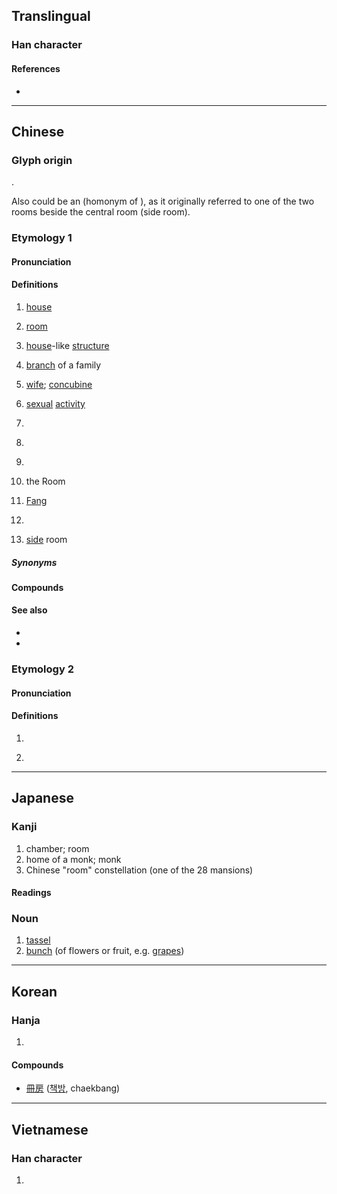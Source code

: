 {{character info}}
==Translingual==
{{ja-forms|房|房|房}}

===Han character===
{{Han char|rn=63|rad=戶|as=04|sn=8|four=30227|canj=HSYHS,ISYHS|ids=⿸戶方, ⿸户方, ⿸戸方}}

====References====
* {{Han ref|kx=0415.150|dkj=11714|dj=0759.160|hdz=32260.040|uh=623F|ud=25151|bh=A9D0|bd=43472}}

----

==Chinese==
{{zh-forms}}

===Glyph origin===
{{Han etym}}
{{Han compound|戶|方|c1=s|c2=p|t1=door|ls=psc}}.

Also could be an {{Han compound|戶|方|t1=door|ls=ic}} (homonym of {{och-l|旁|side}}), as it originally referred to one of the two rooms beside the central room (side room).

===Etymology 1===

====Pronunciation====
{{zh-pron
|m=fáng
|c=fong4,fong4-2
|dg=фон1
|h=pfs=fòng/Pióng;gd=fong2
|h_note=Pióng - surname; fòng - other senses
|md=bùng
|mn=pâng/pông/ml:hông/qz:phông
|mn_note=pâng - vernacular (including surname in Taiwanese); pông - literary (including surname in Xiamen, Quanzhou and Zhangzhou); hông, phông - literary
|mn-t=bang5
|w=3vaan
|mc=1
|oc=1,2
|cat=n,pn,cls
}}

====Definitions====
{{zh-hanzi}}

# [[house]]
#: {{zh-x|我 一.個.人 在 房 裡|I'm alone in the '''house'''.}}
# [[room]] {{zh-mw|m,c:間}}
#: {{zh-x|我 可以 把 提包 撂 在 你 房 裡 嗎？|Can I dump my bags in your '''room'''?}}
#: {{zh-x|我 已經 把 這 間 房 分 給 你 了。|I have allocated this '''room''' to you.}}
# [[house]]-like [[structure]]
#: {{zh-x|心房|heart (as a house of emotions); cardiac '''atrium'''}}
# [[branch]] of a family
#: {{zh-x|二房|second son and his family}}
# [[wife]]; [[concubine]]
#: {{zh-x|妻房|wife}}
#: {{zh-x|二房|concubine}}
#: {{zh-x|偏房|concubine}}
#: {{zh-x|收房|to take as '''concubine'''}}
# [[sexual]] [[activity]]
#: {{zh-x|行房|to [[go to bed with]]}}
# {{zh-classifier|[[relative]]s}}
#: {{zh-x|三 房 親戚{qi}|three relatives}}
#: {{zh-x|四 房 兄弟|four brothers}}
# {{zh-classifier|[[wives]], [[concubine]]s or [[daughters-in-law]]}}
#: {{zh-x|娶 一 房 側室|to take a concubine}}
#: {{zh-x|兩 房 媳婦|two daughters-in-law}}
# {{zh-classifier|[[fruit]]s|t=[[bunch]]}}
# {{lb|zh|astronomy}} the Room {{gloss|a Chinese constellation, 4th of the [[w:Twenty-Eight_Mansions|Twenty-Eight Mansions]] and part of the [[青龍|Azure Dragon]]}}
# {{surname|zh}} [[Fang]]
# {{zh-div|縣}} {{place|zh|t=Fang|county|prefecture-level city/Shiyan|p/Hubei|c/China}}
# {{lb|zh|obsolete}} [[side]] room

=====Synonyms=====
{{zh-dial|房子}}
{{zh-dial|房間}}

====Compounds====
{{zh-der|一房|一房一臥|三合房|三房四妾|三班六房|上房|上書房|下房|丹房|乳房|二房|二房東|伙房|作房|便房|倉房|偏房|健身房|僧房|公事房|六房吏典|六房書吏|冷房|冷氣房|分房減口|刑房|別房|加護病房|占房|危房|右心房|司房|同房|吵房|喜房|單人房|四合房|圓房|土房子|堂房|填房|壽房|大房|太陽能房|套房|奩房|子房|孔目房|完房|官房|官房學派|客房|專房|小房|山房|巡捕房|工房|帳房|平房|幽房|庫房|廂房|廈房|廚房|廠房|廳房|彈子房|後房|後罩房|御書房|御膳房|心房|成房|戲房|房下|房中樂|房中術|房主|房事|房價|房分|房分兄弟|房地|房地產|房基|房契|房奩|房子|房宇|房官|房客|房宿錢|房屋|房屋稅|房山|房帖|房師|房捐|房族|房書|房杜姚宋|房東|房檐|房櫳|房牙子|房狀|房產|房租|房簷|房累|房老|房考|房脊|房臥|房舍|房艙|房荒|房裡|房計|房謀杜斷|房貸|房車|房金|房錢|房門|房間|房闈|房頭|房飯錢|扒房|披房|捕房|排房|排房吏典|探房|敝房|敬事房|文房|文房四士|文房四寶|新房|普通病房|暖房|暖房筵|暗房|曲房|更房|書房|會房|月子房|月房|朝房|本房|柴房|棧房|椒房|槓房|樓房|機房|櫃房|次房|正房|歸房|氈房|民房|河房|洋房|洞房|洞房花燭|活動房屋|添房|渲房|火房|炕房|營房|爐房|牢房|獨守空房|班房|球房|產房|病房|看房子|碉房|碓房|碾房|磨房|票房|票房毒藥|票房紀錄|禪房|私房|私房話|私房買賣|私房錢|科房|稍房|空房|穿房入戶|穿房過屋|箱房|簽押房|粉房|糖房|緣房|繖房花序|繡房|耳房|腰房|膳房|臥房|艙房|花房|花燭洞房|茅房|茶房|草房|莊房|蓮房|藥房|蘭房|號房|蜂房|蜜房|蠣房|行房|親房|該房|談天房|豹房|賀房|賃房|跳房子|躥房越脊|車房|近房|退房|通房|連闥洞房|進房|過房|過房兒子|過房書|遠房|配房|鋪房|鋪面房|長房|門房|開房間|閒房|閨房|陪房|隔房|隔房同輩|隔離病房|雲房|頭房|香房|馬房|高房|鬧房|鬧新房|鬧洞房|鳥房|鴛鴦房|黑房|九間房|雅房|房樑|房室結|殮房}}

====See also====
* {{zh-l|屋}}
* {{zh-l|室}}

===Etymology 2===

====Pronunciation====
{{zh-pron
|m=fáng,páng
|c=pong4
|h=pfs=
|mn=
|mc=2
|oc=n,1
|cat=
}}

====Definitions====
{{zh-hanzi}}

# {{zh-used in|阿房宮|{{w|Epang Palace}}}}
# {{zh-used in|房皇|[[wavering]]; [[pacing]] up and down|dot=,}} {{zh-alt-form|彷徨|nocap=1}}

----

==Japanese==

===Kanji===
{{ja-kanji|grade=7|rs=戶04}}

# chamber; room
# home of a monk; monk
# Chinese "room" constellation (one of the 28 mansions)

====Readings====
{{ja-readings
|goon=ぼう<ばう
|kanon=ほう<はう
|kun=ふさ-, へや-
|nanori=のぶ
}}

===Noun===
{{ja-noun|ふさ}}

# [[tassel]]
# [[bunch]] (of flowers or fruit, e.g. [[grape]]s)

----

==Korean==

===Hanja===
{{ko-hanja|hangeul=방|eumhun=방|rv=bang|mr=pang|y=pang}}

# {{rfdef|ko|sort=戶04}}

====Compounds====
* [[冊房]] ([[책방]], chaekbang)

----

==Vietnamese==

===Han character===
{{vi-hantu|[[phòng]], [[buồng]]|rs=戶04}}

# {{rfdef|vi|sort=戶04}}